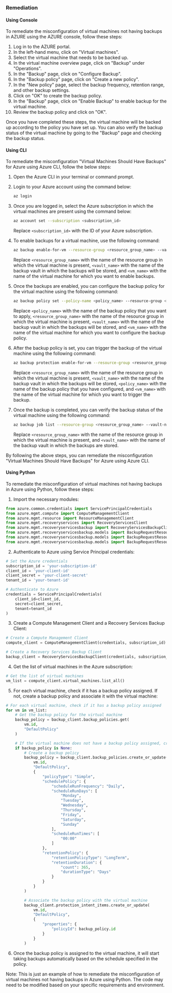### Remediation

#### Using Console

To remediate the misconfiguration of virtual machines not having backups in AZURE using the AZURE console, follow these steps:

1. Log in to the AZURE portal.
2. In the left-hand menu, click on "Virtual machines".
3. Select the virtual machine that needs to be backed up.
4. In the virtual machine overview page, click on "Backup" under "Operations".
5. In the "Backup" page, click on "Configure Backup".
6. In the "Backup policy" page, click on "Create a new policy".
7. In the "New policy" page, select the backup frequency, retention range, and other backup settings.
8. Click on "OK" to create the backup policy.
9. In the "Backup" page, click on "Enable Backup" to enable backup for the virtual machine.
10. Review the backup policy and click on "OK".

Once you have completed these steps, the virtual machine will be backed up according to the policy you have set up. You can also verify the backup status of the virtual machine by going to the "Backup" page and checking the backup status.

#### Using CLI

To remediate the misconfiguration "Virtual Machines Should Have Backups" for Azure using Azure CLI, follow the below steps:

1. Open the Azure CLI in your terminal or command prompt.

2. Login to your Azure account using the command below:

   ```bash
   az login
   ```

3. Once you are logged in, select the Azure subscription in which the virtual machines are present using the command below:

   ```bash
   az account set --subscription <subscription_id>
   ```
   
   Replace `<subscription_id>` with the ID of your Azure subscription.

4. To enable backups for a virtual machine, use the following command:

   ```bash
   az backup enable-for-vm --resource-group <resource_group_name> --vault-name <vault_name> --name <vm_name>
   ```
   
   Replace `<resource_group_name>` with the name of the resource group in which the virtual machine is present, `<vault_name>` with the name of the backup vault in which the backups will be stored, and `<vm_name>` with the name of the virtual machine for which you want to enable backups.

5. Once the backups are enabled, you can configure the backup policy for the virtual machine using the following command:

   ```bash
   az backup policy set --policy-name <policy_name> --resource-group <resource_group_name> --vault-name <vault_name> --backup-management-type AzureIaasVM --item-name <vm_name>
   ```
   
   Replace `<policy_name>` with the name of the backup policy that you want to apply, `<resource_group_name>` with the name of the resource group in which the virtual machine is present, `<vault_name>` with the name of the backup vault in which the backups will be stored, and `<vm_name>` with the name of the virtual machine for which you want to configure the backup policy.

6. After the backup policy is set, you can trigger the backup of the virtual machine using the following command:

   ```bash
   az backup protection enable-for-vm --resource-group <resource_group_name> --vault-name <vault_name> --policy-name <policy_name> --vm-name <vm_name>
   ```
   
   Replace `<resource_group_name>` with the name of the resource group in which the virtual machine is present, `<vault_name>` with the name of the backup vault in which the backups will be stored, `<policy_name>` with the name of the backup policy that you have configured, and `<vm_name>` with the name of the virtual machine for which you want to trigger the backup.

7. Once the backup is completed, you can verify the backup status of the virtual machine using the following command:

   ```bash
   az backup job list --resource-group <resource_group_name> --vault-name <vault_name> --output table
   ```
   
   Replace `<resource_group_name>` with the name of the resource group in which the virtual machine is present, and `<vault_name>` with the name of the backup vault in which the backups are stored.

By following the above steps, you can remediate the misconfiguration "Virtual Machines Should Have Backups" for Azure using Azure CLI.

#### Using Python

To remediate the misconfiguration of virtual machines not having backups in Azure using Python, follow these steps:

1. Import the necessary modules: 

```python
from azure.common.credentials import ServicePrincipalCredentials
from azure.mgmt.compute import ComputeManagementClient
from azure.mgmt.resource import ResourceManagementClient
from azure.mgmt.recoveryservices import RecoveryServicesClient
from azure.mgmt.recoveryservicesbackup import RecoveryServicesBackupClient
from azure.mgmt.recoveryservicesbackup.models import BackupRequestResource, BackupRequest, BackupRequestProperties, BackupRequestHeaders, BackupRequestVaultIdentity
from azure.mgmt.recoveryservicesbackup.models import BackupRequestResourceGroupDetails, BackupRequestResourceDetails, BackupRequestResourceOptions, BackupRequestResourceItem
from azure.mgmt.recoveryservicesbackup.models import BackupRequestResourceConfigDetails, BackupRequestResourceConfigDetailsDisk, BackupRequestResourceConfigDetailsFileFolder
```

2. Authenticate to Azure using Service Principal credentials:

```python
# Set the Azure credentials
subscription_id = 'your-subscription-id'
client_id = 'your-client-id'
client_secret = 'your-client-secret'
tenant_id = 'your-tenant-id'

# Authenticate to Azure
credentials = ServicePrincipalCredentials(
    client_id=client_id,
    secret=client_secret,
    tenant=tenant_id
)
```

3. Create a Compute Management Client and a Recovery Services Backup Client:

```python
# Create a Compute Management Client
compute_client = ComputeManagementClient(credentials, subscription_id)

# Create a Recovery Services Backup Client
backup_client = RecoveryServicesBackupClient(credentials, subscription_id)
```

4. Get the list of virtual machines in the Azure subscription:

```python
# Get the list of virtual machines
vm_list = compute_client.virtual_machines.list_all()
```

5. For each virtual machine, check if it has a backup policy assigned. If not, create a backup policy and associate it with the virtual machine:

```python
# For each virtual machine, check if it has a backup policy assigned
for vm in vm_list:
    # Get the backup policy for the virtual machine
    backup_policy = backup_client.backup_policies.get(
        vm.id,
        "DefaultPolicy"
    )

    # If the virtual machine does not have a backup policy assigned, create one and associate it with the virtual machine
    if backup_policy is None:
        # Create a backup policy
        backup_policy = backup_client.backup_policies.create_or_update(
            vm.id,
            "DefaultPolicy",
            {
                "policyType": "Simple",
                "schedulePolicy": {
                    "scheduleRunFrequency": "Daily",
                    "scheduleRunDays": [
                        "Monday",
                        "Tuesday",
                        "Wednesday",
                        "Thursday",
                        "Friday",
                        "Saturday",
                        "Sunday"
                    ],
                    "scheduleRunTimes": [
                        "00:00"
                    ]
                },
                "retentionPolicy": {
                    "retentionPolicyType": "LongTerm",
                    "retentionDuration": {
                        "count": 365,
                        "durationType": "Days"
                    }
                }
            }
        )

        # Associate the backup policy with the virtual machine
        backup_client.protection_intent_items.create_or_update(
            vm.id,
            "DefaultPolicy",
            {
                "properties": {
                    "policyId": backup_policy.id
                }
            }
        )
```

6. Once the backup policy is assigned to the virtual machine, it will start taking backups automatically based on the schedule specified in the policy.

Note: This is just an example of how to remediate the misconfiguration of virtual machines not having backups in Azure using Python. The code may need to be modified based on your specific requirements and environment.

